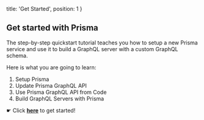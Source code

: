   title: 'Get Started',
  position: 1
}

## Get started with Prisma

The step-by-step quickstart tutorial teaches you how to setup a new Prisma service and use it to build a GraphQL server with a custom GraphQL schema.

Here is what you are going to learn:

1. Setup Prisma
1. Update Prisma GraphQL API
1. Use Prisma GraphQL API from Code
1. Build GraphQL Servers with Prisma

☛ Click [**here**](j001) to get started!